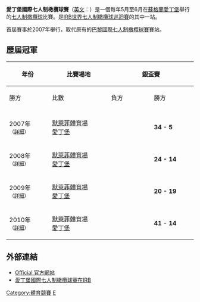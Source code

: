 '''愛丁堡國際七人制橄欖球賽'''（[[英語|英文]]：{{lang|en|'''Edinburgh Sevens'''}}）是一個每年5月至6月在[[蘇格蘭|蘇格蘭]][[愛丁堡|愛丁堡]]舉行的[[七人制橄欖球|七人制橄欖球]]比賽。是[[IRB世界七人制橄欖球巡迴賽|IRB世界七人制橄欖球巡迴賽]]的其中一站。

首屆賽事於2007年舉行，取代原有的[[巴黎國際七人制橄欖球賽|巴黎國際七人制橄欖球賽]]賽站。

==歷屆冠軍==

{|class="wikitable" width="800px" style="text-align:center; font-size:90%;"
!rowspan="2" style="width:12%"|年份 
!rowspan="2" style="width:18%"|比賽場地 
!colspan="3" style="width:35%"|銀盃賽
!colspan="3" style="width:35%"|銀碟賽
|-
!style="width:13%"|勝方
!style="width:9%"|比數
!style="width:13%"|負方
!style="width:13%"|勝方
!style="width:9%"|比數
!style="width:13%"|負方
|-

|-
|2007年<br><small>（[[2007年愛丁堡國際七人制橄欖球賽|詳細]]）</small> 
|[[默萊菲體育場|默萊菲體育場]]<br />[[愛丁堡|愛丁堡]]
|{{NZL}}
|'''34 - 5'''
|{{SAM}}
|{{FIJ}}
|'''31 - 7'''
|{{KEN}}
|-
|2008年<br><small>（[[2008年愛丁堡國際七人制橄欖球賽|詳細]]）</small> 
|[[默萊菲體育場|默萊菲體育場]]<br />[[愛丁堡|愛丁堡]]
|{{NZL}}
|'''24 - 14'''
|{{ENG}}
|{{ZAF}}
|'''14 - 5'''
|{{SCO}}
|-
|2009年<br><small>（[[2009年愛丁堡國際七人制橄欖球賽|詳細]]）</small> 
|[[默萊菲體育場|默萊菲體育場]]<br />[[愛丁堡|愛丁堡]]
|{{FIJ}}
|'''20 - 19'''
|{{ZAF}}
|{{NZL}}
|'''34 - 12'''
|{{AUS}}
|-
|2010年<br><small>（[[2010年愛丁堡國際七人制橄欖球賽|詳細]]）</small> 
|[[默萊菲體育場|默萊菲體育場]]<br />[[愛丁堡|愛丁堡]]
|{{SAM}}
|'''41 - 14'''
|{{AUS}}
|{{SCO}}
|'''19 - 0'''
|{{ARG}}
|}

==外部連結==
*[https://web.archive.org/web/20111128014357/http://www.edinburgh7s.com/ Official 官方網站]
*[https://web.archive.org/web/20080513001413/http://www.irb.com/irbsevens/edition%3D10/index.html 愛丁堡國際七人制橄欖球賽在IRB]

{{IRB世界七人制橄欖球巡迴賽}}

[[Category:體育競賽|Category:體育競賽]]
[[Category:IRB世界七人制橄欖球巡迴賽|E]]